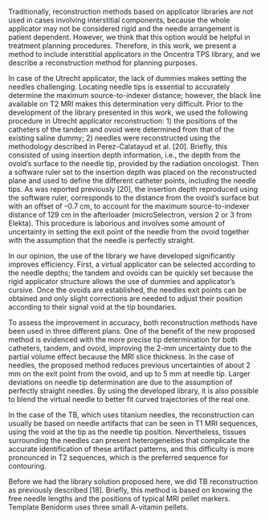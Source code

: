 
Traditionally, reconstruction methods based on applicator libraries are not used in cases involving interstitial components, because the whole applicator may not be considered rigid and the needle arrangement is patient dependent. However, we think that this option would be helpful in treatment planning procedures. Therefore, in this work, we present a method to include interstitial applicators in the Oncentra TPS library, and we describe a reconstruction method for planning purposes.

In case of the Utrecht applicator, the lack of dummies makes setting the needles challenging. Locating needle tips is essential to accurately determine the maximum source-to-indexer distance; however, the black line available on T2 MRI makes this determination very difficult. Prior to the development of the library presented in this work, we used the following procedure in Utrecht applicator reconstruction: 1) the positions of the catheters of the tandem and ovoid were determined from that of the existing saline dummy; 2) needles were reconstructed using the methodology described in Perez-Calatayud et al. [20]. Briefly, this consisted of using insertion depth information, i.e., the depth from the ovoid’s surface to the needle tip, provided by the radiation oncologist. Then a software ruler set to the insertion depth was placed on the reconstructed plane and used to define the different catheter points, including the needle tips. As was reported previously [20], the insertion depth reproduced using the software ruler, corresponds to the distance from the ovoid’s surface but with an offset of –0.7 cm, to account for the maximum source-to-indexer distance of 129 cm in the afterloader (microSelectron, version 2 or 3 from Elekta). This procedure is laborious and involves some amount of uncertainty in setting the exit point of the needle from the ovoid together with the assumption that the needle is perfectly straight.

In our opinion, the use of the library we have developed significantly improves efficiency. First, a virtual applicator can be selected according to the needle depths; the tandem and ovoids can be quickly set because the rigid applicator structure allows the use of dummies and applicator’s cursive. Once the ovoids are established, the needles exit points can be obtained and only slight corrections are needed to adjust their position according to their signal void at the tip boundaries.

To assess the improvement in accuracy, both reconstruction methods have been used in three different plans. One of the benefit of the new proposed method is evidenced with the more precise tip determination for both catheters, tandem, and ovoid, improving the 2-mm uncertainty due to the partial volume effect because the MRI slice thickness. In the case of needles, the proposed method reduces previous uncertainties of about 2 mm on the exit point from the ovoid, and up to 5 mm at needle tip. Larger deviations on needle tip determination are due to the assumption of perfectly straight needles. By using the developed library, it is also possible to blend the virtual needle to better fit curved trajectories of the real one.

In the case of the TB, which uses titanium needles, the reconstruction can usually be based on needle artifacts that can be seen in T1 MRI sequences, using the void at the tip as the needle tip position. Nevertheless, tissues surrounding the needles can present heterogeneities that complicate the accurate identification of these artifact patterns, and this difficulty is more pronounced in T2 sequences, which is the preferred sequence for contouring.

Before we had the library solution proposed here, we did TB reconstruction as previously described [18]. Briefly, this method is based on knowing the free needle lengths and the positions of typical MRI pellet markers. Template Benidorm uses three small A-vitamin pellets.


